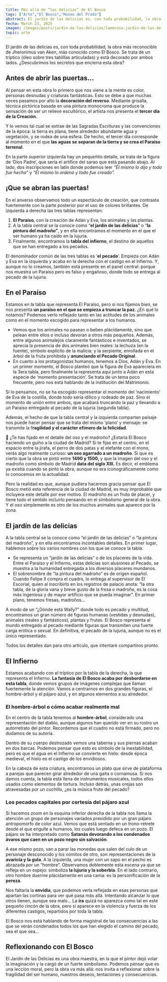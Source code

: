 ```yaml
---
title: Más allá de “las delicias” de El Bosco
tags: ["Arte","El Bosco","Museo del Prado"]
abstract: El jardín de las delicias es, con toda probabilidad, la obra más reconocible de Jheronimus van Aken, más conocido como El Bosco. Se trata de un tríptico (óleo sobre tres tablillas articuladas) y está decorado por ambos lados. Descubrimos los secretos que encierra esta obra.
fecha: March 23, 2025
imagen: /images/posts/jardin-de-las-delicias/lamenina-jardin-de-las-delicias-thumbnail.webp
topic: arte
---
```


El jardín de las delicias es, con toda probabilidad, la obra más reconocible de Jheronimus van Aken, más conocido como El Bosco. Se trata de un tríptico (óleo sobre tres tablillas articuladas) y está decorado por ambos lados. ¿Descubrimos los secretos que encierra esta obra?

## Antes de abrir las puertas…

Al pensar en esta obra lo primero que nos viene a la mente es color, personas desnudas y criaturas fantásticas. Esto se debe a que muchas veces pasamos por alto la **decoración del reverso**. Mediante grisalla, técnica pictórica basada en una pintura monocroma que produce la sensación de ser un relieve escultórico, el artista nos presenta el **tercer día de la Creación.**

Y lo vemos tal cual se extrae de las Sagradas Escrituras y las convenciones de la época: la tierra es plana, tiene alrededor abundante agua y vegetación, y se rodea de una esfera. De hecho, el tercer día corresponde al momento en el que **las aguas se separan de la tierra y se crea el Paraíso terrenal**. 

<PostImage
  src="/images/posts/jardin-de-las-delicias/lamenina-jardin-de-las-delicias-grisalla.webp"
  alt="Tríptico del Jardín de las delicias (anverso), 1490 - 1500. Grisalla, Óleo sobre tabla de madera de roble."
  caption="Tríptico del Jardín de las delicias (anverso), 1490 - 1500. Grisalla, Óleo sobre tabla de madera de roble."
  orientation="horizontal"
/>

En la parte superior izquierda hay un pequeñito detalle, se trata de la figura de ‘Dios Padre’, que sería el artífice del sarao que está pasando abajo. Al lado, dos inscripciones en latín donde podemos leer *“Él mismo lo dijo y todo fue hecho”* y *“Él mismo lo ordenó y todo fue creado”.*

<PostImage
  src="/images/posts/jardin-de-las-delicias/lamenina-jardin-de-las-delicias-grisalla-detalle-superior.webp"
  alt="Detalle de la parte superior de la obra."
  caption="Detalle de la parte superior de la obra."
  orientation="horizontal"
/>
## ¡Que se abran las puertas!

En el anverso observamos todo un espectáculo de creación, que contrasta fuertemente con la parte posterior por el uso de colores brillantes. De izquierda a derecha las tres tablas representan:

1. **El Paraíso**, con la creación de Adán y Eva, los animales y las plantas.
2. A la tabla central se la conoce como “**el jardín de las delicias**” o “**la pintura del madroño”**, y en ella encontramos el momento en el que el ser humano ya ha caído en la lujuria.
3. Finalmente, encontramos la **tabla del infierno**, el destino de aquellos que se han entregado a los pecados.

<PostImage
  src="/images/posts/jardin-de-las-delicias/lamenina-jardin-de-las-delicias-triptico-jardin-delicias.webp"
  alt="Tríptico del Jardín de las delicias"
  caption="Tríptico del Jardín de las delicias"
  orientation="horizontal"
/>

El denominador común de las tres tablas es ‘**el** **pecado**’. Empieza con Adán y Eva en la izquierda y acaba en la derecha con el castigo en el Infierno. Y, aunque no lo creamos, también está presente en el panel central: porque nos muestra un Paraíso pero es falso y engañoso, donde todo se entrega al pecado de la lujuria.

## En el Paraíso

Estamos en la tabla que representa El Paraíso, pero si nos fijamos bien, se nos presenta **un paraíso en el que se empieza a truncar la paz**. ¿En qué lo notamos? Podemos verlo reflejado tanto en las actitudes de los animales como en el momento escogido para representar a los humanos.

<PostImage
  src="/images/posts/jardin-de-las-delicias/lamenina-jardin-de-las-delicias-tabla-izquierda-paraiso.webp"
  alt="Detalle de la tabla izquierda, donde se representa “El Paraíso”"
  caption="Detalle de la tabla izquierda, donde se representa “El Paraíso”"
/>
- Vemos que los animales no pasean o beben plácidamente, sino que pelean entre ellos o incluso devoran a otros más pequeños. Además, entre algunos animalejos claramente fantásticos e inventados, se aprecia la presencia de dos animales bien reales: la lechuza (en la fuente), símbolo explícito de la malicia; y la serpiente, enrollada en el árbol de la fruta prohibida y **anunciando el Pecado Original**.
- En cuanto a los protagonistas humanos, tenemos a Dios, Adán y Eva. En un primer momento, el Bosco planteó que la figura de Eva apareciera en la 3era tabla, pero finalmente la representa aquí junto a Adán en esta especie de ‘momento presentación’. Se trata de un tema poco frecuente, pero nos está hablando de la institución del Matrimonio.

<PostImage
  src="/images/posts/jardin-de-las-delicias/lamenina-jardin-de-las-delicias-matrimonio.webp"
  alt="Detalle donde podemos ver animales peleando y devorando a otros, y el momento “matrimonio”"
  caption="Detalle donde podemos ver animales peleando y devorando a otros, y el momento “matrimonio”"
/>
Si lo pensamos, no se ha escogido representar el momento del ‘nacimiento’ de Eva de la costilla, donde todo sería idílico y rodeado de paz. Sino el momento de unión entre ambos, que acabará truncando la paz y llevando a un Paraíso entregado al pecado de la lujuria (segunda tabla).

Además, el hecho de que la tabla central y la izquierda compartan paisaje nos puede hacer pensar que se trata del mismo ‘plano’ y mensaje: se transmite la f**ragilidad y el carácter efímero de la felicidad**.

🐻 ¿Te has fijado en el detalle del oso y el madroño? ¿Estaría El Bosco haciendo un guiño a la ciudad de Madrid? Si te fijas en el centro, en el espacio entre la jirafa, el perro de dos patas y el elefante con el mono, verás algo realmente curioso: **un oso agarrado a un madroño**. Sí que es cierto que la obra se pintó entre **1490 y 1500,** y que la imagen del oso y el madroño como símbolo de Madrid **data del siglo XIII.** Es decir, el emblema ya existía cuando se pintó la obra, aunque no era iconográficamente como lo conocemos en la actualidad.

Pero la realidad es que, aunque pudiera hacernos gracia pensar que El Bosco metió esta referencia de la ciudad de Madrid, es muy improbable que incluyera este detalle por ese motivo. El madroño es un fruto de placer, y tiene todo el sentido incluirlo pensando en el simbolismo general de la obra. Y el oso simplemente es otro de los muchos animales que aparece por la zona. 

<PostImage
  src="/images/posts/jardin-de-las-delicias/lamenina-jardin-de-las-delicias-detalle-oso.webp"
  alt="Detalle de un oso abrazado a un madroño"
  caption="Detalle de un oso abrazado a un madroño"
/>
## El jardín de las delicias

A la tabla central se la conoce como “el jardín de las delicias” o “la pintura del madroño”, y en ella encontramos incontables detalles. En primer lugar, hablemos sobre los varios nombres con los que se conoce la tabla:

<PostImage
  src="/images/posts/jardin-de-las-delicias/lamenina-jardin-de-las-delicias-tabla-central-purgatorio.webp"
  alt="Detalle de la tabla central, donde se representa “El Jardín de las delicias”"
  caption="Detalle de la tabla central, donde se representa “El Jardín de las delicias”"
/>
- Se representa un “jardín de las delicias” o de los placeres de la vida. Entre el Paraíso y el Infierno, estas delicias son alusiones al Pecado, se muestra a la humanidad entregada a los diversos placeres mundanos.
- El sobrenombre de “la pintura del madroño” es de origen español. Cuando Felipe II compra el cuadro, lo entrega al supervisor de El Escorial, quien al inscribirlo en los registros de palacio anota: “la otra tabla, de la gloria vana y breve gusto de la fresa o madroño, es la cosa más ingeniosa y de mayor artificio que se pueda imaginar”. En primer plano, tenemos fresas, madroños…

A modo de un “¿Dónde está Wally?” donde todo es pecado y multitud, encontramos un gran número de figuras humanas (vestidas y desnudas), animales (reales y fantásticos), plantas y frutas. El Bosco representa al mundo entregado al pecado mediante figuras que transmiten una fuerte carga erótica o sexual. En definitiva, el pecado de la lujuria, aunque no es el único representado. 

Todos los detalles dan para otro artículo, que intentaré compartiros pronto.

## El Infierno

Estamos acabando con el tríptico por la tabla de la derecha, la que representa el Infierno. **La fantasía de El Bosco acaba por desbordarse en esta tabla**, donde vemos grupos de imágenes complejas que llaman fuertemente la atención. Vamos a centrarnos en dos grandes figuras, el hombre-árbol y el pájaro azul, y en algunos elementos a su alrededor.

<PostImage
  src="/images/posts/jardin-de-las-delicias/lamenina-jardin-de-las-delicias-tabla-derecha-infierno.avif"
  alt="Detalle de la tabla derecha, donde se representa “Infierno”"
  caption="Detalle de la tabla derecha, donde se representa “Infierno”"
  orientation="horizontal"
/>

### El hombre-árbol o cómo acabar realmente mal

En el centro de la tabla tenemos al **hombre-árbol**, considerado una representación del diablo, aunque algunos han querido ver en su rostro un autorretrato del pintor. Recordemos que el cuadro no está firmado, pero no dudamos de su autoría.

Dentro de su cuerpo destrozado vemos una taberna y sus piernas acaban en dos barcas. Podemos pensar que esto es símbolo de la inestabilidad, pero es que el agua en el Infierno se convierte en hielo: desde época medieval, el hielo es el castigo de los envidiosos.

<PostImage
  src="/images/posts/jardin-de-las-delicias/lamenina-jardin-de-las-delicias-hombre-arbol.webp"
  alt="Detalle del hombre-árbol"
  caption="Detalle del hombre-árbol"
/>
En la cabeza de esta criatura, encontramos un plato que sirve de plataforma a parejas que parecen girar alrededor de una gaita o cornamusa. Si nos damos cuenta, la tabla está llena de instrumentos musicales, todos ellos usados como elementos de tortura. Incluso detrás, unas orejas son atravesadas por un cuchillo, ¿es la música fruto del pecado?

### Los pecados capitales por cortesía del pájaro azul

Si hacemos zoom en la esquina inferior derecha de la tabla nos llama la atención un grupo de personajes variados presidido por un gran pájaro antropomorfo de color azul. Vemos que está sentado en un trono-retrete desde el que engulle a humanos, los cuales luego defeca en un pozo. El pájaro se ha interpretado como **Satanás devorando a los condenados ávaros que caen en un pozo negro sin salvación**.

<PostImage
  src="/images/posts/jardin-de-las-delicias/lamenina-jardin-de-las-delicias-pajaro-azul.webp"
  alt="Detalle del pájaro azul"
  caption="Detalle del pájaro azul"
/>
A ese mismo pozo, van a parar las monedas que salen del culo de un personaje desconocido y los vómitos de otro, son representaciones de la **avaricia y la gula**. A la izquierda, una mujer con un sapo en el pecho es abrazada por un “hombre”. Observamos doblemente esta escena ya que se refleja en un espejo: simboliza **la lujuria y la soberbia**. En el lado contrario, otro hombre duerme plácidamente en una cama: es la personificación de la **pereza**. 

Nos faltaría la **envidia**, que podemos verla reflejada en esas personas que apartan las cortinas para ver qué pasa más allá. Intentando alcanzar lo que otros tienen, aunque sea malo… La **ira** quizá no aparezca como tal en este pequeño rincón de la obra, pero si aparece en la violencia y fuerza de los diferentes castigos, repartidos por toda la tabla.

El Bosco nos está hablando de forma magistral de las consecuencias a las que se verán condenados todos los que han elegido el camino del pecado, sea el que sea... 

## Reflexionando con El Bosco

El Jardín de las Delicias es una obra maestra, en la que el pintor dejó volar la imaginación y la cargó de un fuerte simbolismo. Podemos pensar que es una lección moral, pero la obra va más allá: nos invita a reflexionar sobre la fragilidad del ser humano, nuestros deseos, tentaciones y consecuencias.